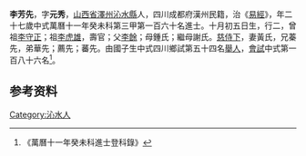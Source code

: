 {{明清人物信息框
| 姓名 = 李芳先
| 原名 =
| 圖片名稱= 
| 圖片大小 =
| 圖片說明 = 
| 最高職務 =
| 國家 = 大明 
| 爵位 =
| 籍貫 = [[山西省|山西省]][[澤州|澤州]][[沁水縣|沁水縣]]
| 族裔 = 
| 旗籍 = 
| 字號 = 
| 諡號 =
| 出生日期 = 十月初五日
| 出生地點 =
| 逝世日期 = 
| 逝世地點 =
| 墓葬 =
| 配偶 = 黃氏
| 親屬 = 曾祖[[李守正|李守正]]，祖[[李虎雄|李虎雄]]，父[[李餘|李餘]]，母鍾氏；繼母謝氏
| 出身 =
* 萬曆十一年癸未科進士
| 經歷 =
| 著作 =  
*
*
*
}}
'''李芳先'''{{BD|1557年||1616年||}}，字'''元秀'''，[[山西省|山西省]][[澤州|澤州]][[沁水縣|沁水縣]]人，四川成都府漢州民籍，治《[[易經|易經]]》，年二十七歲中式萬曆十一年癸未科第三甲第一百六十名進士。十月初五日生，行二，曾祖[[李守正|李守正]]；祖[[李虎雄|李虎雄]]，壽官；父[[李餘|李餘]]；母鍾氏；繼母謝氏。[[慈侍下|慈侍下]]，妻黃氏，兄蓁先，弟華先；薦先；蕃先。由國子生中式四川鄉試第五十四名[[舉人|舉人]]，[[會試|會試]]中式第一百八十六名<ref>《萬曆十一年癸未科進士登科錄》</ref>。

== 参考资料 ==
{{reflist}}

{{萬曆十一年癸未科殿试金榜}}

{{Authority control}}

{{DEFAULTSORT:}}
[[Category:沁水人|Category:沁水人]]


{{明朝人物小作品}}